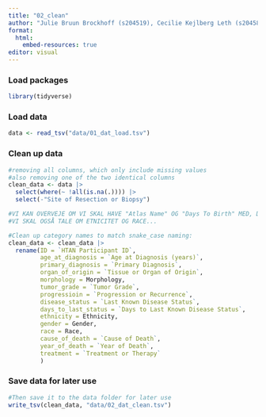 ```yaml
---
title: "02_clean"
author: "Julie Bruun Brockhoff (s204519), Cecilie Kejlberg Leth (s204584), Amalie Drud Nielsen (s204560), Chrysillis Hellemann Polhaus (s153664), Lise Lotte Eriksen (s154123)"
format: 
  html:
    embed-resources: true
editor: visual
---
```


### Load packages

```r
library(tidyverse)
```

### Load data

```r
data <- read_tsv("data/01_dat_load.tsv")
```

### Clean up data

```r
#removing all columns, which only include missing values
#also removing one of the two identical columns
clean_data <- data |> 
  select(where(~ !all(is.na(.)))) |> 
  select(-"Site of Resection or Biopsy")

#VI KAN OVERVEJE OM VI SKAL HAVE "Atlas Name" OG "Days To Birth" MED, DA DE HAR SAMME VÆRDIER FOR ALLE PATIENTER
#VI SKAL OGSÅ TALE OM ETNICITET OG RACE...

#Clean up category names to match snake_case naming:
clean_data <- clean_data |> 
  rename(ID = `HTAN Participant ID`, 
         age_at_diagnosis = `Age at Diagnosis (years)`,
         primary_diagnosis = `Primary Diagnosis`,
         organ_of_origin = `Tissue or Organ of Origin`,
         morphology = Morphology,
         tumor_grade = `Tumor Grade`,
         progressioin = `Progression or Recurrence`,
         disease_status = `Last Known Disease Status`,
         days_to_last_status = `Days to Last Known Disease Status`,
         ethnicity = Ethnicity,
         gender = Gender,
         race = Race,
         cause_of_death = `Cause of Death`,
         year_of_death = `Year of Death`,
         treatment = `Treatment or Therapy`
         )
```

### Save data for later use

```r
#Then save it to the data folder for later use
write_tsv(clean_data, "data/02_dat_clean.tsv")
```
